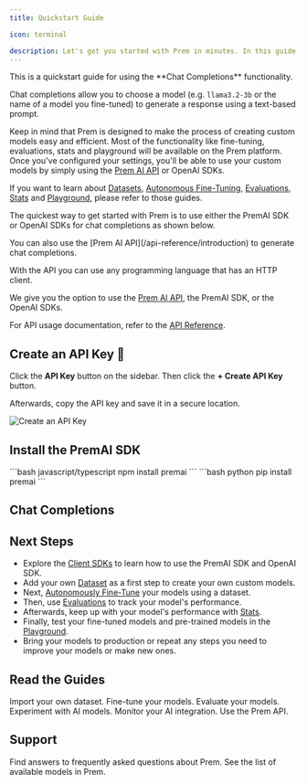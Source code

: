 ```yaml
---
title: Quickstart Guide

icon: terminal

description: Let's get you started with Prem in minutes. In this guide, we'll show you how to use the **Chat Completions** functionality.
---
```

<Note>
This is a quickstart guide for using the **Chat Completions** functionality.

Chat completions allow you to choose a model (e.g. `llama3.2-3b` or the name of a model you fine-tuned) to generate a response using a text-based prompt.

Keep in mind that Prem is designed to make the process of creating custom models easy and efficient. Most of the functionality like fine-tuning, evaluations, stats and playground will be available on the Prem platform. Once you've configured your settings, you'll be able to use your custom models by simply using the [Prem AI API](/api-reference/introduction) or OpenAI SDKs.

If you want to learn about [Datasets](/datasets/overview), [Autonomous Fine-Tuning](/finetuning/overview), [Evaluations](/evaluations/overview), [Stats](/stats/overview) and [Playground](/playground/overview), please refer to those guides.
</Note>

The quickest way to get started with Prem is to use either the PremAI SDK or OpenAI SDKs for chat completions as shown below.

<Note>
You can also use the [Prem AI API](/api-reference/introduction) to generate chat completions.

With the API you can use any programming language that has an HTTP client.

We give you the option to use the [Prem AI API](/api-reference/introduction), the PremAI SDK, or the OpenAI SDKs.

For API usage documentation, refer to the [API Reference](/api-reference/introduction).
</Note>

## Create an API Key 🔑

Click the **API Key** button on the sidebar. Then click the **+ Create API Key** button.

Afterwards, copy the API key and save it in a secure location.

<img
  src="https://static.premai.io/prem-saas-docs/get-started/quickstart-guide/create-api-key.gif"
  alt="Create an API Key"
/>

## Install the PremAI SDK
<CodeGroup>
```bash javascript/typescript
npm install premai
```
```bash python
pip install premai
```
</CodeGroup>

## Chat Completions

<PremChatCompletions/>

## Next Steps

- Explore the [Client SDKs](/get-started/sdks) to learn how to use the PremAI SDK and OpenAI SDK.
- Add your own [Dataset](/datasets/overview) as a first step to create your own custom models.
- Next, [Autonomously Fine-Tune](/finetuning/overview) your models using a dataset.
- Then, use [Evaluations](/evaluations/overview) to track your model's performance.
- Afterwards, keep up with your model's performance with [Stats](/stats/overview).
- Finally, test your fine-tuned models and pre-trained models in the [Playground](/playground/overview).
- Bring your models to production or repeat any steps you need to improve your models or make new ones.

## Read the Guides

<CardGroup cols={3}>
<Card title="Datasets" icon="database" href="/datasets/overview">
  Import your own dataset.
</Card>

<Card title="Autonomous Fine-Tuning" icon="robot" href="/finetuning/overview">
    Fine-tune your models.
</Card>

<Card title="Evaluations" icon="heart-pulse" href="/evaluations/overview">
    Evaluate your models.
</Card>
</CardGroup>

<CardGroup cols={3}>
  <Card title="Playground" icon="play" href="/playground/overview">
    Experiment with AI models.
  </Card>
  <Card title="Stats" icon="chart-line" href="/stats/overview">
    Monitor your AI integration.
  </Card>
  <Card title="API" icon="code" href="/api-reference/introduction">
    Use the Prem API.
  </Card>
</CardGroup>

## Support
<CardGroup cols={2}>
  <Card title="FAQ" icon="question" href="/resources/faq">
    Find answers to frequently asked questions about Prem.
  </Card>
  <Card title="Available Models" icon="plus" href="/resources/available-models">
  See the list of available models in Prem.
  </Card>
</CardGroup>
